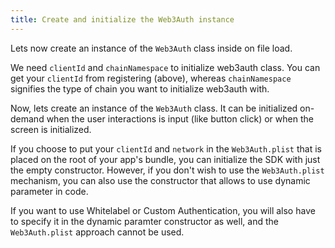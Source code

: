 ```yaml
---
title: Create and initialize the Web3Auth instance
---
```


Lets now create an instance of the `Web3Auth` class inside on file load.

We need `clientId` and `chainNamespace` to initialize web3auth class. You can get your `clientId` from registering (above), whereas `chainNamespace`
signifies the type of chain you want to initialize web3auth with.

Now, lets create an instance of the `Web3Auth` class. It can be initialized on-demand when the user interactions is input (like button click) or when
the screen is initialized.

If you choose to put your `clientId` and `network` in the `Web3Auth.plist` that is placed on the root of your app's bundle, you can initialize the SDK
with just the empty constructor. However, if you don't wish to use the `Web3Auth.plist` mechanism, you can also use the constructor that allows to use
dynamic parameter in code.

If you want to use Whitelabel or Custom Authentication, you will also have to specify it in the dynamic paramter constructor as well, and the
`Web3Auth.plist` approach cannot be used.
